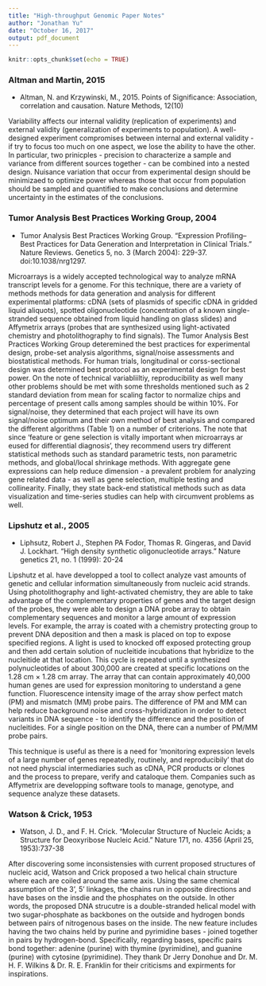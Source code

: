 ---
title: "High-throughput Genomic Paper Notes"
author: "Jonathan Yu"
date: "October 16, 2017"
output: pdf_document
---

```{r setup, include=FALSE}
knitr::opts_chunk$set(echo = TRUE)
```

### Altman and Martin, 2015 

- Altman, N. and Krzywinski, M., 2015. Points of Significance: Association, correlation and causation. Nature Methods, 12(10)

Variability affects our internal validity (replication of experiments) and external validity (generalization of experiments to population). A well-designed experiment compromises between internal and external validity - if try to focus too much on one aspect, we lose the ability to have the other. In particular, two prinicples - precision to characterize a sample and variance from different sources together - can be combined into a nested design. Nuisance variation that occur from experimental design should be minimizaed to optimize power whereas those that occur from population should be sampled and quantified to make conclusions and determine uncertainty in the estimates of the conclusions. 

### Tumor Analysis Best Practices Working Group, 2004

- Tumor Analysis Best Practices Working Group. "Expression Profiling--Best Practices for Data Generation and Interpretation in Clinical Trials." Nature Reviews. Genetics 5, no. 3 (March 2004): 229-37. doi:10.1038/nrg1297. 

Microarrays is a widely accepted technological way to analyze mRNA transcript levels for a genome. For this technique, there are a variety of methods methods for data generation and analysis for different experimental platforms: cDNA (sets of plasmids of specific cDNA in gridded liquid aliquots), spotted oligonucleotide (concentration of a known single-stranded sequence obtained from liquid handling on glass slides) and Affymetrix arrays (probes that are synthesized using light-activated chemistry and photolithography to find signals). The Tumor Analysis Best Practices Working Group deteremined the best practices for experimental design, probe-set analysis algorithms, signal/noise assessments and biostatistical methods. For human trials, longitudinal or corss-sectional design was determined best protocol as an experimental design for best power. On the note of technical variabliiltiy, reproducibility as well many other problems should be met with some thresholds mentioned such as 2 standard deviation from mean for scaling factor to normalize chips and percentage of present calls among samples should be within 10%. For signal/noise, they determined that each project will have its own signal/noise optimum and their own method of best analysis and compared the different algorithms (Table 1) on a number of criterions. The note that since 'feature or gene selection is vitally important when microarrays ar eused for differential diagnosis', they recommend users try different statistical methods such as standard parametric tests, non parametric methods, and global/local shrinkage methods. With aggregate gene expressions can help reduce dimension - a prevalent problem for analyzing gene related data - as well as gene selection, multiple testing and collinearity. Finally, they state back-end statistical methods such as data visualization and time-series studies can help with circumvent problems as well. 

### Lipshutz et al., 2005

- Liphsutz, Robert J., Stephen PA Fodor, Thomas R. Gingeras, and David J. Lockhart. "High density synthetic oligonucleotide arrays." Nature genetics 21, no. 1 (1999): 20-24

Lipshutz et al. have developped a tool to collect analyze vast amounts of genetic and cellular information simultaneously from nucleic acid strands. Using photolithography and light-activated chemistry, they are able to take advantage of the complementary properties of genes and the target design of the probes, they were able to design a DNA probe array to obtain complementary sequences and monitor a large amount of expression levels. For example, the array is coated with a chemistry protecting group to prevent DNA deposition and then a mask is placed on top to expose specified regions. A light is used to knocked off exposed protecting group and then add certain solution of nucleitide incubations that hybridize to the nucleitide at that location. This cycle is repeated until a synthesized polynucleotides of about 300,000 are created at specific locations on the 1.28 cm $\times$ 1.28 cm array. The array that can contain approximately 40,000 human genes are used for expression monitoring to understand a gene function. Fluorescence intensity image of the array show perfect match (PM) and mismatch (MM) probe pairs. The difference of PM and MM can help reduce background noise and cross-hybridization in order to detect variants in DNA sequence - to identify the difference and the position of nucleitides. For a single position on the DNA, there can a number of PM/MM probe pairs. 

This technique is useful as there is a need for 'monitoring expression levels of a large number of genes repeatedly, routinely, and reproducibily' that do not need physcial intermediaries such as cDNA, PCR products or clones and the process to prepare, verify and cataloque them. Companies such as Affymetrix are developping software tools to manage, genotype, and sequence analyze these datasets. 

### Watson & Crick, 1953

- Watson, J. D., and F. H. Crick. "Molecular Structure of Nucleic Acids; a Structure for Deoxyribose Nucleic Acid." Nature 171, no. 4356 (April 25, 1953):737-38

After discovering some inconsistensies with current proposed structures of nucleic acid, Watson and Crick proposed a two helical chain structure where each are coiled around the same axis. Using the same chemical assumption of the 3', 5' linkages, the chains run in opposite directions and have bases on the insdie and the phosphates on the outside. In other words, the proposed DNA strucutre is a double-stranded helical model with two sugar-phosphate as backbones on the outside and hydrogen bonds between pairs of nitrogenous bases on the inside. The new feature includes having the two chains held by purine and pyrimidine bases - joined together in pairs by hydrogen-bond. Specifically, regarding bases, specific pairs bond together: adenine (purine) with thymine (pyrimidine), and guanine (purine) with cytosine (pyrimidine). They thank Dr Jerry Donohue and Dr. M. H. F. Wilkins \& Dr. R. E. Franklin for their criticisms and expirments for inspirations. 

